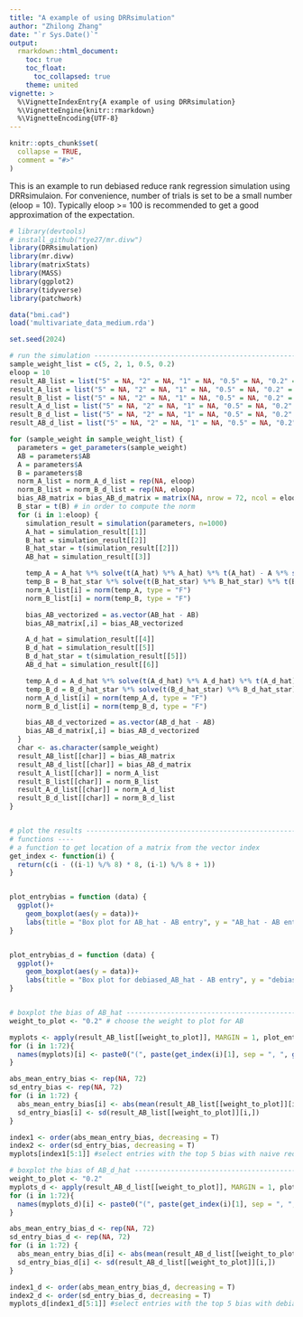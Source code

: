 ```yaml
---
title: "A example of using DRRsimulation"
author: "Zhilong Zhang"
date: "`r Sys.Date()`"
output: 
  rmarkdown::html_document:
    toc: true
    toc_float:
      toc_collapsed: true
    theme: united
vignette: >
  %\VignetteIndexEntry{A example of using DRRsimulation}
  %\VignetteEngine{knitr::rmarkdown}
  %\VignetteEncoding{UTF-8}
---
```

```r
knitr::opts_chunk$set(
  collapse = TRUE,
  comment = "#>"
)
```
This is an example to run debiased reduce rank regression simulation using DRRsimulaion. For convenience, number of trials is set to be a small number (eloop = 10). Typically eloop >= 100 is recommended to get a good approximation of the expectation.
```r
# library(devtools)
# install_github("tye27/mr.divw")
library(DRRsimulation)
library(mr.divw)
library(matrixStats)
library(MASS)
library(ggplot2)
library(tidyverse)
library(patchwork)

data("bmi.cad")
load('multivariate_data_medium.rda')

set.seed(2024)

# run the simulation -----------------------------------------------------------
sample_weight_list = c(5, 2, 1, 0.5, 0.2)
eloop = 10
result_AB_list = list("5" = NA, "2" = NA, "1" = NA, "0.5" = NA, "0.2" = NA)
result_A_list = list("5" = NA, "2" = NA, "1" = NA, "0.5" = NA, "0.2" = NA)
result_B_list = list("5" = NA, "2" = NA, "1" = NA, "0.5" = NA, "0.2" = NA)
result_A_d_list = list("5" = NA, "2" = NA, "1" = NA, "0.5" = NA, "0.2" = NA)
result_B_d_list = list("5" = NA, "2" = NA, "1" = NA, "0.5" = NA, "0.2" = NA)
result_AB_d_list = list("5" = NA, "2" = NA, "1" = NA, "0.5" = NA, "0.2" = NA)

for (sample_weight in sample_weight_list) {
  parameters = get_parameters(sample_weight)
  AB = parameters$AB
  A = parameters$A
  B = parameters$B
  norm_A_list = norm_A_d_list = rep(NA, eloop)
  norm_B_list = norm_B_d_list = rep(NA, eloop)
  bias_AB_matrix = bias_AB_d_matrix = matrix(NA, nrow = 72, ncol = eloop)
  B_star = t(B) # in order to compute the norm
  for (i in 1:eloop) {
    simulation_result = simulation(parameters, n=1000)
    A_hat = simulation_result[[1]]
    B_hat = simulation_result[[2]]
    B_hat_star = t(simulation_result[[2]])
    AB_hat = simulation_result[[3]]

    temp_A = A_hat %*% solve(t(A_hat) %*% A_hat) %*% t(A_hat) - A %*% solve(t(A) %*% A) %*% t(A)
    temp_B = B_hat_star %*% solve(t(B_hat_star) %*% B_hat_star) %*% t(B_hat_star) - B_star %*% solve(t(B_star) %*% B_star) %*% t(B_star)
    norm_A_list[i] = norm(temp_A, type = "F")
    norm_B_list[i] = norm(temp_B, type = "F")

    bias_AB_vectorized = as.vector(AB_hat - AB)
    bias_AB_matrix[,i] = bias_AB_vectorized

    A_d_hat = simulation_result[[4]]
    B_d_hat = simulation_result[[5]]
    B_d_hat_star = t(simulation_result[[5]])
    AB_d_hat = simulation_result[[6]]

    temp_A_d = A_d_hat %*% solve(t(A_d_hat) %*% A_d_hat) %*% t(A_d_hat) - A %*% solve(t(A) %*% A) %*% t(A)
    temp_B_d = B_d_hat_star %*% solve(t(B_d_hat_star) %*% B_d_hat_star) %*% t(B_d_hat_star) - B_star %*% solve(t(B_star) %*% B_star) %*% t(B_star)
    norm_A_d_list[i] = norm(temp_A_d, type = "F")
    norm_B_d_list[i] = norm(temp_B_d, type = "F")

    bias_AB_d_vectorized = as.vector(AB_d_hat - AB)
    bias_AB_d_matrix[,i] = bias_AB_d_vectorized
  }
  char <- as.character(sample_weight)
  result_AB_list[[char]] = bias_AB_matrix
  result_AB_d_list[[char]] = bias_AB_d_matrix
  result_A_list[[char]] = norm_A_list
  result_B_list[[char]] = norm_B_list
  result_A_d_list[[char]] = norm_A_d_list
  result_B_d_list[[char]] = norm_B_d_list
}


# plot the results -------------------------------------------------------------
# functions ----
# a function to get location of a matrix from the vector index
get_index <- function(i) {
  return(c(i - ((i-1) %/% 8) * 8, (i-1) %/% 8 + 1))
}


plot_entrybias = function (data) {
  ggplot()+
    geom_boxplot(aes(y = data))+
    labs(title = "Box plot for AB_hat - AB entry", y = "AB_hat - AB entry")
}


plot_entrybias_d = function (data) {
  ggplot()+
    geom_boxplot(aes(y = data))+
    labs(title = "Box plot for debiased_AB_hat - AB entry", y = "debiased_AB_hat - AB entry")
}


# boxplot the bias of AB_hat -----------------------------------------------------------
weight_to_plot <- "0.2" # choose the weight to plot for AB

myplots <- apply(result_AB_list[[weight_to_plot]], MARGIN = 1, plot_entrybias)
for (i in 1:72){
  names(myplots)[i] <- paste0("(", paste(get_index(i)[1], sep = ", ", get_index(i)[2]), ")")
}

abs_mean_entry_bias <- rep(NA, 72)
sd_entry_bias <- rep(NA, 72)
for (i in 1:72) {
  abs_mean_entry_bias[i] <- abs(mean(result_AB_list[[weight_to_plot]][i,]))
  sd_entry_bias[i] <- sd(result_AB_list[[weight_to_plot]][i,])
}

index1 <- order(abs_mean_entry_bias, decreasing = T)
index2 <- order(sd_entry_bias, decreasing = T)
myplots[index1[5:1]] #select entries with the top 5 bias with naive reduced rank estimator

# boxplot the bias of AB_d_hat ------------------------------------------------------------
weight_to_plot <- "0.2"
myplots_d <- apply(result_AB_d_list[[weight_to_plot]], MARGIN = 1, plot_entrybias_d)
for (i in 1:72){
  names(myplots_d)[i] <- paste0("(", paste(get_index(i)[1], sep = ", ", get_index(i)[2]), ")")
}

abs_mean_entry_bias_d <- rep(NA, 72)
sd_entry_bias_d <- rep(NA, 72)
for (i in 1:72) {
  abs_mean_entry_bias_d[i] <- abs(mean(result_AB_d_list[[weight_to_plot]][i,]))
  sd_entry_bias_d[i] <- sd(result_AB_d_list[[weight_to_plot]][i,])
}

index1_d <- order(abs_mean_entry_bias_d, decreasing = T)
index2_d <- order(sd_entry_bias_d, decreasing = T)
myplots_d[index1_d[5:1]] #select entries with the top 5 bias with debiased reduced rank estimator
```

